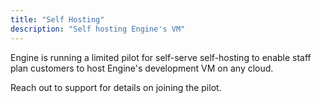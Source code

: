 ```yaml
---
title: "Self Hosting"
description: "Self hosting Engine's VM"
---
```


Engine is running a limited pilot for self-serve self-hosting to enable staff plan customers to host Engine's development VM on any cloud.

Reach out to support for details on joining the pilot.